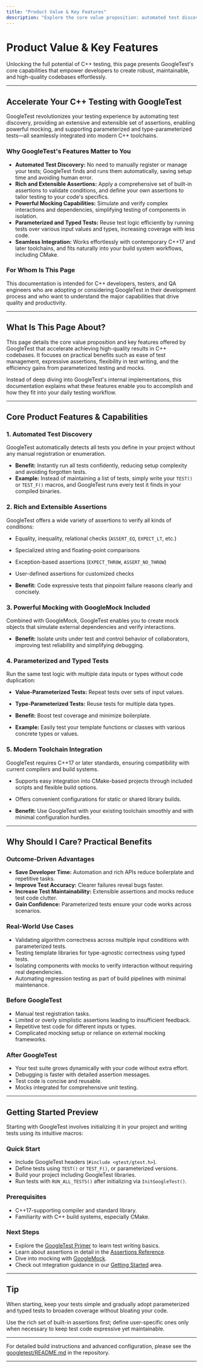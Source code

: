 ```yaml
---
title: "Product Value & Key Features"
description: "Explore the core value proposition: automated test discovery, rich and extensible assertions, powerful mocking, parameterized and typed tests, and seamless integration into modern C++ toolchains. This page outlines how these features accelerate quality and reliability for C++ codebases."
---
```


# Product Value & Key Features

Unlocking the full potential of C++ testing, this page presents GoogleTest's core capabilities that empower developers to create robust, maintainable, and high-quality codebases effortlessly.

---

## Accelerate Your C++ Testing with GoogleTest

GoogleTest revolutionizes your testing experience by automating test discovery, providing an extensive and extensible set of assertions, enabling powerful mocking, and supporting parameterized and type-parameterized tests—all seamlessly integrated into modern C++ toolchains.

### Why GoogleTest's Features Matter to You

- **Automated Test Discovery:** No need to manually register or manage your tests; GoogleTest finds and runs them automatically, saving setup time and avoiding human error.
- **Rich and Extensible Assertions:** Apply a comprehensive set of built-in assertions to validate conditions, and define your own assertions to tailor testing to your code's specifics.
- **Powerful Mocking Capabilities:** Simulate and verify complex interactions and dependencies, simplifying testing of components in isolation.
- **Parameterized and Typed Tests:** Reuse test logic efficiently by running tests over various input values and types, increasing coverage with less code.
- **Seamless Integration:** Works effortlessly with contemporary C++17 and later toolchains, and fits naturally into your build system workflows, including CMake.

### For Whom Is This Page

This documentation is intended for C++ developers, testers, and QA engineers who are adopting or considering GoogleTest in their development process and who want to understand the major capabilities that drive quality and productivity.

---

## What Is This Page About?

This page details the core value proposition and key features offered by GoogleTest that accelerate achieving high-quality results in C++ codebases. It focuses on practical benefits such as ease of test management, expressive assertions, flexibility in test writing, and the efficiency gains from parameterized testing and mocks.

Instead of deep diving into GoogleTest's internal implementations, this documentation explains what these features enable you to accomplish and how they fit into your daily testing workflow.

---

## Core Product Features & Capabilities

### 1. Automated Test Discovery

GoogleTest automatically detects all tests you define in your project without any manual registration or enumeration.

- **Benefit:** Instantly run all tests confidently, reducing setup complexity and avoiding forgotten tests.
- **Example:** Instead of maintaining a list of tests, simply write your `TEST()` or `TEST_F()` macros, and GoogleTest runs every test it finds in your compiled binaries.

### 2. Rich and Extensible Assertions

GoogleTest offers a wide variety of assertions to verify all kinds of conditions:

- Equality, inequality, relational checks (`ASSERT_EQ`, `EXPECT_LT`, etc.)
- Specialized string and floating-point comparisons
- Exception-based assertions (`EXPECT_THROW`, `ASSERT_NO_THROW`)
- User-defined assertions for customized checks

- **Benefit:** Code expressive tests that pinpoint failure reasons clearly and concisely.

### 3. Powerful Mocking with GoogleMock Included

Combined with GoogleMock, GoogleTest enables you to create mock objects that simulate external dependencies and verify interactions.

- **Benefit:** Isolate units under test and control behavior of collaborators, improving test reliability and simplifying debugging.

### 4. Parameterized and Typed Tests

Run the same test logic with multiple data inputs or types without code duplication:

- **Value-Parameterized Tests:** Repeat tests over sets of input values.
- **Type-Parameterized Tests:** Reuse tests for multiple data types.

- **Benefit:** Boost test coverage and minimize boilerplate.
- **Example:** Easily test your template functions or classes with various concrete types or values.

### 5. Modern Toolchain Integration

GoogleTest requires C++17 or later standards, ensuring compatibility with current compilers and build systems.

- Supports easy integration into CMake-based projects through included scripts and flexible build options.
- Offers convenient configurations for static or shared library builds.

- **Benefit:** Use GoogleTest with your existing toolchain smoothly and with minimal configuration hurdles.

---

## Why Should I Care? Practical Benefits

### Outcome-Driven Advantages

- **Save Developer Time:** Automation and rich APIs reduce boilerplate and repetitive tasks.
- **Improve Test Accuracy:** Clearer failures reveal bugs faster.
- **Increase Test Maintainability:** Extensible assertions and mocks reduce test code clutter.
- **Gain Confidence:** Parameterized tests ensure your code works across scenarios.

### Real-World Use Cases

- Validating algorithm correctness across multiple input conditions with parameterized tests.
- Testing template libraries for type-agnostic correctness using typed tests.
- Isolating components with mocks to verify interaction without requiring real dependencies.
- Automating regression testing as part of build pipelines with minimal maintenance.

### Before GoogleTest

- Manual test registration tasks.
- Limited or overly simplistic assertions leading to insufficient feedback.
- Repetitive test code for different inputs or types.
- Complicated mocking setup or reliance on external mocking frameworks.

### After GoogleTest

- Your test suite grows dynamically with your code without extra effort.
- Debugging is faster with detailed assertion messages.
- Test code is concise and reusable.
- Mocks integrated for comprehensive unit testing.

---

## Getting Started Preview

Starting with GoogleTest involves initializing it in your project and writing tests using its intuitive macros:

### Quick Start

- Include GoogleTest headers (`#include <gtest/gtest.h>`).
- Define tests using `TEST()` or `TEST_F()`, or parameterized versions.
- Build your project including GoogleTest libraries.
- Run tests with `RUN_ALL_TESTS()` after initializing via `InitGoogleTest()`.

### Prerequisites

- C++17-supporting compiler and standard library.
- Familiarity with C++ build systems, especially CMake.

### Next Steps

- Explore the [GoogleTest Primer](https://google.github.io/googletest/primer.html) to learn test writing basics.
- Learn about assertions in detail in the [Assertions Reference](reference/assertions.md).
- Dive into mocking with [GoogleMock](https://github.com/google/googletest/tree/main/googlemock).
- Check out integration guidance in our [Getting Started](getting-started) area.

---

## Tip

When starting, keep your tests simple and gradually adopt parameterized and typed tests to broaden coverage without bloating your code.

Use the rich set of built-in assertions first; define user-specific ones only when necessary to keep test code expressive yet maintainable.

---

For detailed build instructions and advanced configuration, please see the [googletest/README.md](https://github.com/google/googletest/blob/main/googletest/README.md) in the repository.

---